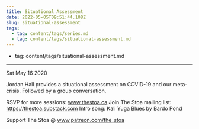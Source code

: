 ```yaml
---
title: Situational Assessment
date: 2022-05-05T09:51:44.108Z
slug: situational-assessment
tags:
  - tag: content/tags/series.md
  - tag: content/tags/situational-assessment.md
---
```



 - tag: content/tags/situational-assessment.md
---





Sat May 16 2020

Jordan Hall provides a situational assessment on COVID-19 and our meta-crisis. Followed by a group conversation.

RSVP for more sessions: www.thestoa.ca
Join The Stoa mailing list: https://thestoa.substack.com
Intro song: Kali Yuga Blues by Bardo Pond

Support The Stoa @ www.patreon.com/the_stoa


